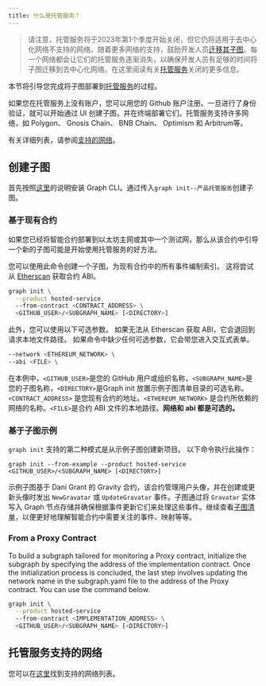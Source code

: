 ```yaml
---
title: 什么是托管服务？
---
```


> 请注意，托管服务将于2023年第1个季度开始关闭，但它仍将适用于去中心化网络不支持的网络。随着更多网络的支持，鼓励开发人员[迁移其子图](https://thegraph.com/blog/how-to-migrate-ethereum-subgraph)。每一个网络都会让它们的托管服务逐渐消失，以确保开发人员有足够的时间将子图迁移到去中心化网络。在这里阅读有关[托管服务](https://thegraph.com/blog/sunsetting-hosted-service)关闭的更多信息。

本节将引导您完成将子图部署到[托管服务](https://thegraph.com/hosted-service/)的过程。

如果您在托管服务上没有账户，您可以用您的 Github 账户注册。一旦进行了身份验证，就可以开始通过 UI 创建子图，并在终端部署它们。托管服务支持许多网络，如 Polygon、 Gnosis Chain、 BNB Chain、 Optimism 和 Arbitrum等。

有关详细列表，请参阅[支持的网络](/developing/supported-networks/#hosted-service)。

## 创建子图

首先按照[这里](/developing/defining-a-subgraph)的说明安装 Graph CLI。通过传入`graph init--产品托管服务`创建子图。

### 基于现有合约

如果您已经将智能合约部署到以太坊主网或其中一个测试网，那么从该合约中引导一个新的子图可能是开始使用托管服务的好方法。

您可以使用此命令创建一个子图，为现有合约中的所有事件编制索引。 这将尝试从 [Etherscan](https://etherscan.io/) 获取合约 ABI。

```sh
graph init \
  --product hosted-service
  --from-contract <CONTRACT_ADDRESS> \
  <GITHUB_USER>/<SUBGRAPH_NAME> [<DIRECTORY>]
```

此外，您可以使用以下可选参数。 如果无法从 Etherscan 获取 ABI，它会退回到请求本地文件路径。 如果命令中缺少任何可选参数，它会带您进入交互式表单。

```sh
--network <ETHEREUM_NETWORK> \
--abi <FILE> \
```

在本例中，`<GITHUB_USER>`是您的 GitHub 用户或组织名称，`<SUBGRAPH_NAME>`是您的子图名称，`<DIRECTORY>`是Graph init 放置示例子图清单目录的可选名称。`<CONTRACT_ADDRESS>` 是您现有合约的地址。`<ETHEREUM_NETWORK>` 是合约所依赖的网络的名称。`<FILE>`是合约 ABI 文件的本地路径。**网络和 abi 都是可选的。**

### 基于子图示例

`graph init` 支持的第二种模式是从示例子图创建新项目。 以下命令执行此操作：

```
graph init --from-example --product hosted-service <GITHUB_USER>/<SUBGRAPH_NAME> [<DIRECTORY>]
```

示例子图基于 Dani Grant 的 Gravity 合约，该合约管理用户头像，并在创建或更新头像时发出 `NewGravatar` 或 `UpdateGravatar` 事件。子图通过将 `Gravatar` 实体写入 Graph 节点存储并确保根据事件更新它们来处理这些事件。继续查看[子图清单](/developing/creating-a-subgraph#the-subgraph-manifest)，以便更好地理解智能合约中需要关注的事件、映射等等。

### From a Proxy Contract

To build a subgraph tailored for monitoring a Proxy contract, initialize the subgraph by specifying the address of the implementation contract. Once the initialization process is concluded, the last step involves updating the network name in the subgraph.yaml file to the address of the Proxy contract. You can use the command below.

```sh
graph init \
  --product hosted-service
  --from-contract <IMPLEMENTATION_ADDRESS> \
  <GITHUB_USER>/<SUBGRAPH_NAME> [<DIRECTORY>]
```

## 托管服务支持的网络

您可以在[这里](/developing/supported-networks)找到支持的网络列表。
